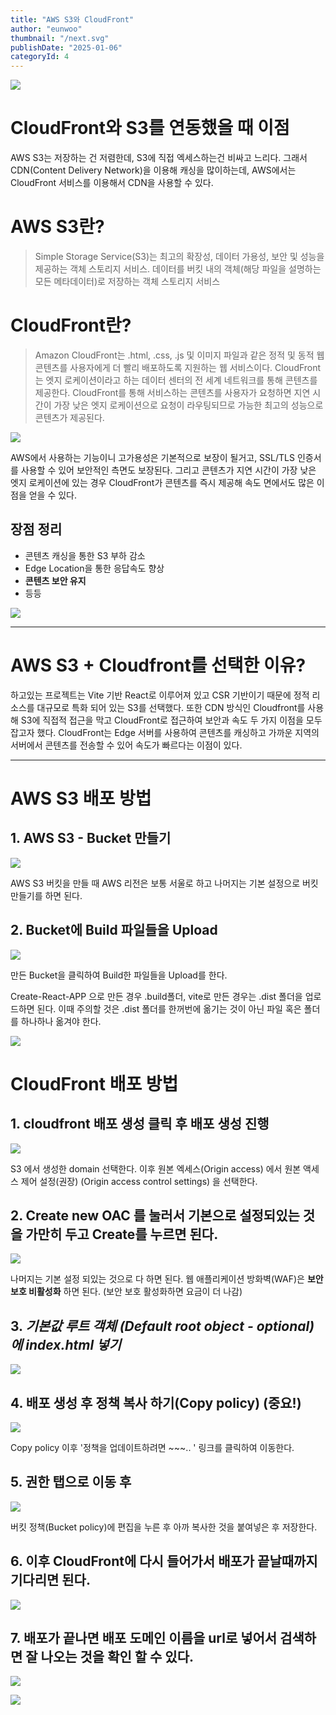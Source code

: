 ```yaml
---
title: "AWS S3와 CloudFront"
author: "eunwoo"
thumbnail: "/next.svg"
publishDate: "2025-01-06"
categoryId: 4
---
```


![](https://velog.velcdn.com/images/eunwoo1341/post/8652e640-9894-4da4-96fa-726be9453bf0/image.png)

# CloudFront와 S3를 연동했을 때 이점

AWS S3는 저장하는 건 저렴한데, S3에 직접 엑세스하는건 비싸고 느리다.
그래서 CDN(Content Delivery Network)을 이용해 캐싱을 많이하는데, AWS에서는 CloudFront 서비스를 이용해서 CDN을 사용할 수 있다.

# AWS S3란?
> Simple Storage Service(S3)는 최고의 확장성, 데이터 가용성, 보안 및 성능을 제공하는 객체 스토리지 서비스. 데이터를 버킷 내의 객체(해당 파일을 설명하는 모든 메타데이터)로 저장하는 객체 스토리지 서비스

# CloudFront란?

> Amazon CloudFront는 .html, .css, .js 및 이미지 파일과 같은 정적 및 동적 웹 콘텐츠를 사용자에게 더 빨리 배포하도록 지원하는 웹 서비스이다. CloudFront는 엣지 로케이션이라고 하는 데이터 센터의 전 세계 네트워크를 통해 콘텐츠를 제공한다. CloudFront를 통해 서비스하는 콘텐츠를 사용자가 요청하면 지연 시간이 가장 낮은 엣지 로케이션으로 요청이 라우팅되므로 가능한 최고의 성능으로 콘텐츠가 제공된다.

![](https://velog.velcdn.com/images/eunwoo1341/post/94cedc5b-eb68-4a58-b456-e8d5b9bd085c/image.png)

AWS에서 사용하는 기능이니 고가용성은 기본적으로 보장이 될거고, SSL/TLS 인증서를 사용할 수 있어 보안적인 측면도 보장된다.
그리고 콘텐츠가 지연 시간이 가장 낮은 엣지 로케이션에 있는 경우 CloudFront가 콘텐츠를 즉시 제공해 속도 면에서도 많은 이점을 얻을 수 있다.

## 장점 정리

- 콘텐츠 캐싱을 통한 S3 부하 감소
- Edge Location을 통한 응답속도 향상
- **콘텐츠 보안 유지**
- 등등

![](https://velog.velcdn.com/images/eunwoo1341/post/9c8fd69a-d30f-4144-b630-719128f3dda9/image.png)

***

# AWS S3 + Cloudfront를 선택한 이유?

하고있는 프로젝트는 Vite 기반 React로 이루어져 있고 CSR 기반이기 때문에 정적 리소스를 대규모로 특화 되어 있는 S3를 선택했다. 또한 CDN 방식인 Cloudfront를 사용해 S3에 직접적 접근을 막고 CloudFront로 접근하여 보안과 속도 두 가지 이점을 모두 잡고자 했다. CloudFront는 Edge 서버를 사용하여 콘텐츠를 캐싱하고 가까운 지역의 서버에서 콘텐츠를 전송할 수 있어 속도가 빠르다는 이점이 있다. 

***

# AWS S3 배포 방법

## 1. AWS S3 - Bucket 만들기

![](https://velog.velcdn.com/images/eunwoo1341/post/1ac16e95-d581-45e7-bf72-04fce40ea3a1/image.png)

AWS S3 버킷을 만들 때 AWS 리전은 보통 서울로 하고 나머지는 기본 설정으로 버킷 만들기를 하면 된다. 

## 2. Bucket에 Build 파일들을 Upload 

![](https://velog.velcdn.com/images/eunwoo1341/post/f2b8df74-4f2f-4a62-bb77-d961ce15cf69/image.png)

만든 Bucket을 클릭하여 Build한 파일들을 Upload를 한다.

Create-React-APP 으로 만든 경우 .build폴더, vite로 만든 경우는 .dist 폴더을 업로드하면 된다.
이때 주의할 것은 .dist 폴더를 한꺼번에 옮기는 것이 아닌 파일 혹은 폴더를 하나하나 옮겨야 한다.

![](https://velog.velcdn.com/images/eunwoo1341/post/9c568e6a-bda0-44e9-9c0e-c565e343eb9d/image.png)

# CloudFront 배포 방법

## 1. cloudfront 배포 생성 클릭 후 배포 생성 진행

![](https://velog.velcdn.com/images/eunwoo1341/post/380e21e3-e6b5-4221-bff2-b20debce241a/image.png)

S3 에서 생성한 domain 선택한다.
이후 원본 엑세스(Origin access) 에서 원본 액세스 제어 설정(권장) (Origin access control settings) 을 선택한다.

## 2. Create new OAC 를 눌러서 기본으로 설정되있는 것을 가만히 두고 Create를 누르면 된다.

![](https://velog.velcdn.com/images/eunwoo1341/post/b414bd6c-7a48-4a9e-9cc8-556b2e0f6e4a/image.png)

나머지는 기본 설정 되있는 것으로 다 하면 된다.
웹 애플리케이션 방화벽(WAF)은 **보안 보호 비활성화** 하면 된다.
(보안 보호 활성화하면 요금이 더 나감)

## 3. *기본값 루트 객체 (Default root object - optional) 에 index.html 넣기*

![](https://velog.velcdn.com/images/eunwoo1341/post/347c8647-be36-4331-b35a-912d601fae35/image.png)

## 4. 배포 생성 후 **정책 복사 하기**(Copy policy) (중요!) 
![](https://velog.velcdn.com/images/eunwoo1341/post/9953b7e6-a297-47f1-962a-d897bd1e2442/image.png)

Copy policy 이후 '정책을 업데이트하려면 ~~~.. ' 링크를 클릭하여 이동한다.

## 5. 권한 탭으로 이동 후

![](https://velog.velcdn.com/images/eunwoo1341/post/2bc1e5a8-5c2b-44f3-8184-639f3cde1ec0/image.png)


버킷 정책(Bucket policy)에 편집을 누른 후 아까 복사한 것을 붙여넣은 후 저장한다.

## 6. 이후 CloudFront에 다시 들어가서 배포가 끝날때까지 기다리면 된다.

![](https://velog.velcdn.com/images/eunwoo1341/post/238e43bf-8708-45e2-a9d6-6655ca9eb816/image.png)

## 7. 배포가 끝나면 배포 도메인 이름을 url로 넣어서 검색하면 잘 나오는 것을 확인 할 수 있다.

![](https://velog.velcdn.com/images/eunwoo1341/post/7d882fda-49af-49a4-be55-9ac5e61238b9/image.png)

![](https://velog.velcdn.com/images/eunwoo1341/post/7ca9c1ab-35f8-4a9a-97d0-00ac8689da43/image.png)

